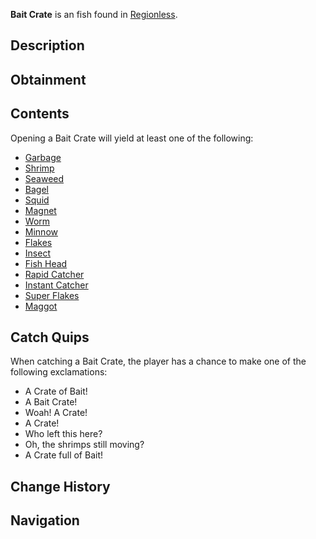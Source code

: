 {{FishInfobox
|image          = Bait Crate.png
|rarity         = Uncommon
|sea            = First Sea
|location       = [[Regionless]]
|sublocation    = 
|sources        = Fishing Rod
|radar_location = 
|xp             = 40
|weather        = 
|time           = 
|season         = 
|bait           = Magnet
|base_weight    = 8
|base_value     = 75
|weight_range   = 0
|base_chance    = 15
|base_resil     = 120
}}
'''Bait Crate''' is an {{Rarity|Uncommon}} fish found in [[Regionless]].

== Description ==
{{Description|A wooden crate with fabric over top to preserve the bait inside. Seemingly lost from a fishing boat of some kind. The bait is still alive and fresh. Therefore, finders keepers?- Opening it might give you an array of common and rare baits!|Bestiary Entry}}

== Obtainment ==
{{Description|Fallen off of a fishing boat.|Bestiary Hint}}
{{Fish Availability|
Ancient Archives
Ancient Isle/Algae Hunt
Ancient Isle/Surrounding Ocean
Atlantis/Ancient Kraken Hunt
Atlantis/Ethereal Abyss
Atlantis/Kraken Hunt
Atlantis/Kraken Pool
Atlantis/Poseidon Temple
Atlantis/Sunken Depths
Atlantis/Surrounding Ocean
Atlantis/Zeus's Rod Room
Cryogenic Canal
FischFright/Frightful Pool
Forsaken Shores/Algae Hunt
Forsaken Shores/Coral Reef
Forsaken Shores/Freshwater Pond
Forsaken Shores/Surrounding Ocean
Frigid Cavern
Glacial Grotto
Golden Tide
Grand Reef
LEGO Pool/Studalodon Hunt
Lovestorm/Normal
Lovestorm/Supercharged
Lucky Event/Blarney McBreeze
Lucky Event/O'Mango Goldgrin
Lucky Event/Plumrick O'Luck
Lucky Event/Rowdy McCharm
Lucky Event/Sunny O'Coin
Megalodon Hunt/Eclipse and Weekend
Megalodon Hunt/Normal
Moosewood/Docks
Moosewood/Seaweed and Mini-Island
Moosewood/Surrounding Ocean
Mushgrove Swamp
Mushgrove Swamp/Algae Hunt
Northern Summit/Surrounding Ocean
Ocean
Ocean/Deep Ocean
Ocean/Harvesters Spike
Ocean/Strange Whirlpool
Ocean/The Arch
Orca Migration/Ancient
Orca Migration/Normal
Overgrowth Caves
Snowcap Island/Algae Hunt
Snowcap Island/Surrounding Ocean
Sunstone Island/Crate Cave
Vertigo/Vertigos Dip
Whale Migration/Moby
Whale Migration/Normal
|top_rods      = 
Magnet Rod\367887.04\370943.05;
Flimsy Rod\280183.18\370006.05;
Krampus's Rod\279427.51\210123.43;
Training Rod\279048.37\367361.95;
Magma Rod\271624.07\204255.41;
Leviathan's Fang Rod\200800.15\320864.32;
No-Life Rod\191349.51\295080.7;
Trident Rod\193761.92\273916.91;
Free Spirit Rod\192986.97\273581.41;
Challenger's Rod\182218.36\281092.77;
Zeus Rod\181528.51\263115.24;
Verdant Shear Rod\180504.13\261934.36;
Depthseeker Rod\179123.69\236194.08;
Blazebringer Rod\179024.98\250548.65;
Seraphic Rod\178723.07\287341.58;
Rod Of The Depths\177687.07\278387.39;
Rod Of The Forgotten Fang\177499.52\281924.65;
Ethereal Prism Rod\176788.75\291341.42;
Rod Of The Exalted One\175242.07\280321.12;
Volcanic Rod\173988.1\208256.55;
Avalanche Rod\170848.36\214438.84;
Steady Rod\81655.81\81603.23
|recommended   = Magnet Rod
}}

== Contents ==
Opening a Bait Crate will yield at least one of the following:
* [[Bait#Garbage|Garbage]]
* [[Bait#Shrimp|Shrimp]]
* [[Bait#Seaweed|Seaweed]]
* [[Bait#Bagel|Bagel]]
* [[Bait#Squid|Squid]]
* [[Bait#Magnet|Magnet]]
* [[Bait#Worm|Worm]]
* [[Bait#Minnow|Minnow]]
* [[Bait#Flakes|Flakes]]
* [[Bait#Insect|Insect]]
* [[Bait#Fish Head|Fish Head]]
* [[Bait#Rapid Catcher|Rapid Catcher]]
* [[Bait#Instant Catcher|Instant Catcher]]
* [[Bait#Super Flakes|Super Flakes]]
* [[Bait#Maggot|Maggot]]

== Catch Quips ==
When catching a Bait Crate, the player has a chance to make one of the following exclamations:
* A Crate of Bait!
* A Bait Crate!
* Woah! A Crate!
* A Crate!
* Who left this here?
* Oh, the shrimps still moving?
* A Crate full of Bait!

== Change History ==
{{Change History|{{subst:Current Version}}}}

== Navigation ==
{{Fish Navbox|Regionless}}